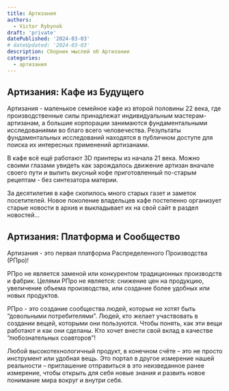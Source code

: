 ```yaml
---
title: Артизания
authors:
  - Victor Rybynok
draft: 'private'
datePublished: '2024-03-03'
# dateUpdated: '2024-03-03'
description: Сборник мыслей об Артизании
categories:
  - артизания
---
```


## Артизания: Кафе из Будущего

Артизания - маленькое семейное кафе из второй половины 22 века, где
производственные силы принадлежат индивидуальным мастерам-артизанам, а большие
корпорации занимаются фундаментальными исследованиями во благо всего
человечества. Результаты фундаментальных исследований находятся в публичном
доступе для поиска их интересных применений артизанами.

В кафе всё ещё работают 3D принтеры из начала 21 века. Можно своими глазами
увидеть как зарождалось движение артизан вначале своего пути и выпить вкусный
кофе приготовленный по-старым рецептам - без синтезатора материи.

За десятилетия в кафе скопилось много старых газет и заметок посетителей. Новое
поколение владельцев кафе постепенно организует старые новости в архив и
выкладывает их на свой сайт в раздел новостей...

## Артизания: Платформа и Сообщество

Артизания - это первая платформа Распределенного Производства (РПро)!

РПро не является заменой или конкурентом традиционных производств и
фабрик. Целями РПро не является: снижение цен на продукцию, увеличение объема
производства, или создание более удобных или новых продуктов.

РПро - это создание сообщества людей, которые не хотят быть “довольными
потребителями”. Людей, кто желает участвовать в создании вещей, которыми они
пользуются. Чтобы понять, как эти вещи работают и как они сделаны. Кто хочет
внести свой вклад в качестве “любознательных соавторов”!

Любой высокотехнологичный продукт, в конечном счёте&nbsp;– это не просто
инструмент или удобная вещь. Это портал в другое измерение нашей
реальности&nbsp;– приглашение отправиться в это неизведанное ранее измерение,
чтобы открыть для себя новые знания и развить новое понимание мира вокруг и
внутри себя.
